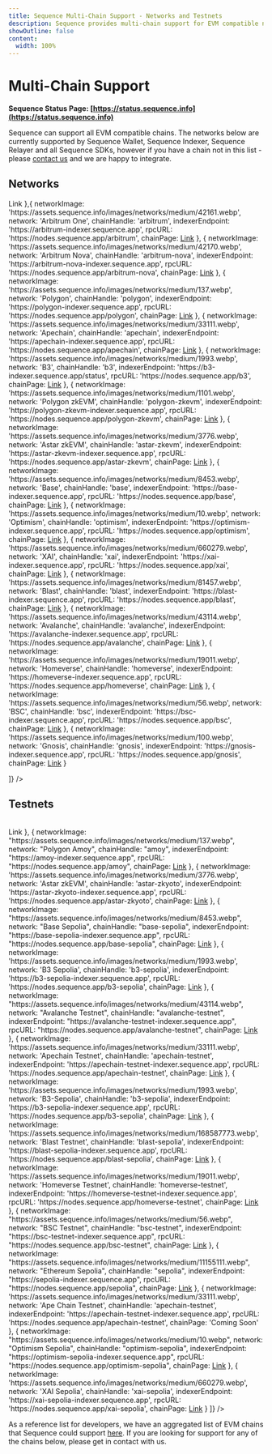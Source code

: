 ```yaml
---
title: Sequence Multi-Chain Support - Networks and Testnets
description: Sequence provides multi-chain support for EVM compatible networks.
showOutline: false
content: 
  width: 100%
---
```


# Multi-Chain Support


**Sequence Status Page: [https://status.sequence.info](https://status.sequence.info)**

Sequence can support all EVM compatible chains. The networks below are currently supported by Sequence Wallet, Sequence Indexer,
Sequence Relayer and all Sequence SDKs, however if you have a chain not in this list - please [contact us](https://support.sequence.xyz/en/) and we are happy to integrate.

## Networks

<Table 
    columns={[
        'Network',
        'Chain Handle',
        'Indexer Endpoint',
        'RPC URL',
        'Chain Page'
    ]}
    rows={[
    {
      networkImage: 'https://assets.sequence.info/images/networks/medium/1.webp',
      network: 'Ethereum',
      chainHandle: 'mainnet',
      indexerEndpoint: 'https://mainnet-indexer.sequence.app',
      rpcURL: 'https://nodes.sequence.app/mainnet',
      chainPage: <a href="/solutions/chainlist/Integrated/ethereum">Link</a>
    },{
      networkImage: 'https://assets.sequence.info/images/networks/medium/42161.webp',
      network: 'Arbitrum One',
      chainHandle: 'arbitrum',
      indexerEndpoint: 'https://arbitrum-indexer.sequence.app',
      rpcURL: 'https://nodes.sequence.app/arbitrum',
      chainPage: <a href="/solutions/chainlist/Integrated/arbitrum">Link</a>
    },
    {
      networkImage: 'https://assets.sequence.info/images/networks/medium/42170.webp',
      network: 'Arbitrum Nova',
      chainHandle: 'arbitrum-nova',
      indexerEndpoint: 'https://arbitrum-nova-indexer.sequence.app',
      rpcURL: 'https://nodes.sequence.app/arbitrum-nova',
      chainPage: <a href="/solutions/chainlist/Integrated/arbitrum-nova">Link</a>
    },
    {
      networkImage: 'https://assets.sequence.info/images/networks/medium/137.webp',
      network: 'Polygon',
      chainHandle: 'polygon',
      indexerEndpoint: 'https://polygon-indexer.sequence.app',
      rpcURL: 'https://nodes.sequence.app/polygon',
      chainPage: <a href="/solutions/chainlist/Integrated/polygon">Link</a>
    },
    {
      networkImage: 'https://assets.sequence.info/images/networks/medium/33111.webp',
      network: 'Apechain',
      chainHandle: 'apechain',
      indexerEndpoint: 'https://apechain-indexer.sequence.app',
      rpcURL: 'https://nodes.sequence.app/apechain',
      chainPage: <a href="/solutions/chainlist/Integrated/apechain">Link</a>
    },
    {
      networkImage: 'https://assets.sequence.info/images/networks/medium/1993.webp',
      network: 'B3',
      chainHandle: 'b3',
      indexerEndpoint: 'https://b3-indexer.sequence.app/status',
      rpcURL: 'https://nodes.sequence.app/b3',
      chainPage: <a href="/solutions/chainlist/Integrated/b3">Link</a>
    },
    {
      networkImage: 'https://assets.sequence.info/images/networks/medium/1101.webp',
      network: 'Polygon zkEVM',
      chainHandle: 'polygon-zkevm',
      indexerEndpoint: 'https://polygon-zkevm-indexer.sequence.app',
      rpcURL: 'https://nodes.sequence.app/polygon-zkevm',
      chainPage: <a href="/solutions/chainlist/Integrated/polygon-zkevm">Link</a>
    },
    {
      networkImage: 'https://assets.sequence.info/images/networks/medium/3776.webp',
      network: 'Astar zkEVM',
      chainHandle: 'astar-zkevm',
      indexerEndpoint: 'https://astar-zkevm-indexer.sequence.app',
      rpcURL: 'https://nodes.sequence.app/astar-zkevm',
      chainPage: <a href="/solutions/chainlist/Integrated/astar-zkevm">Link</a>
    },
    {
      networkImage: 'https://assets.sequence.info/images/networks/medium/8453.webp',
      network: 'Base',
      chainHandle: 'base',
      indexerEndpoint: 'https://base-indexer.sequence.app',
      rpcURL: 'https://nodes.sequence.app/base',
      chainPage: <a href="/solutions/chainlist/Integrated/base">Link</a>
    },
    {
      networkImage: 'https://assets.sequence.info/images/networks/medium/10.webp',
      network: 'Optimism',
      chainHandle: 'optimism',
      indexerEndpoint: 'https://optimism-indexer.sequence.app',
      rpcURL: 'https://nodes.sequence.app/optimism',
      chainPage: <a href="/solutions/chainlist/Integrated/optimism">Link</a>
    },
    {
      networkImage: 'https://assets.sequence.info/images/networks/medium/660279.webp',
      network: 'XAI',
      chainHandle: 'xai',
      indexerEndpoint: 'https://xai-indexer.sequence.app',
      rpcURL: 'https://nodes.sequence.app/xai',
      chainPage: <a href="/solutions/chainlist/Integrated/xai">Link</a>
    },
    {
      networkImage: 'https://assets.sequence.info/images/networks/medium/81457.webp',
      network: 'Blast',
      chainHandle: 'blast',
      indexerEndpoint: 'https://blast-indexer.sequence.app',
      rpcURL: 'https://nodes.sequence.app/blast',
      chainPage: <a href="/solutions/chainlist/Integrated/blast">Link</a>
    },
    {
      networkImage: 'https://assets.sequence.info/images/networks/medium/43114.webp',
      network: 'Avalanche',
      chainHandle: 'avalanche',
      indexerEndpoint: 'https://avalanche-indexer.sequence.app',
      rpcURL: 'https://nodes.sequence.app/avalanche',
      chainPage: <a href="/solutions/chainlist/Integrated/avalanche">Link</a>
    },
    {
      networkImage: 'https://assets.sequence.info/images/networks/medium/19011.webp',
      network: 'Homeverse',
      chainHandle: 'homeverse',
      indexerEndpoint: 'https://homeverse-indexer.sequence.app',
      rpcURL: 'https://nodes.sequence.app/homeverse',
      chainPage: <a href="/solutions/chainlist/Integrated/home-verse">Link</a>
    },
    {
      networkImage: 'https://assets.sequence.info/images/networks/medium/56.webp',
      network: 'BSC',
      chainHandle: 'bsc',
      indexerEndpoint: 'https://bsc-indexer.sequence.app',
      rpcURL: 'https://nodes.sequence.app/bsc',
      chainPage: <a href="/solutions/chainlist/Integrated/binance">Link</a>
    },
    {
      networkImage: 'https://assets.sequence.info/images/networks/medium/100.webp',
      network: 'Gnosis',
      chainHandle: 'gnosis',
      indexerEndpoint: 'https://gnosis-indexer.sequence.app',
      rpcURL: 'https://nodes.sequence.app/gnosis',
      chainPage: <a href="/solutions/chainlist/Integrated/gnosis">Link</a>
    }

]} />

## Testnets

<Table
  columns={["Network", "Chain Handle", "Indexer Endpoint", "RPC URL", "Chain Page"]}
  rows={[
    {
      networkImage: "https://assets.sequence.info/images/networks/medium/42161.webp",
      network: "Arbitrum Sepolia",
      chainHandle: "arbitrum-sepolia",
      indexerEndpoint: "https://arbitrum-sepolia-indexer.sequence.app",
      rpcURL: "https://nodes.sequence.app/arbitrum-sepolia",
      chainPage: <a href="/solutions/chainlist/Integrated/arbitrum-sepolia">Link</a>
    },
    {
      networkImage: "https://assets.sequence.info/images/networks/medium/137.webp",
      network: "Polygon Amoy",
      chainHandle: "amoy",
      indexerEndpoint: "https://amoy-indexer.sequence.app",
      rpcURL: "https://nodes.sequence.app/amoy",
      chainPage: <a href="/solutions/chainlist/Integrated/polygon-amoy-testnet">Link</a>
    },
    {
      networkImage: 'https://assets.sequence.info/images/networks/medium/3776.webp',
      network: 'Astar zkEVM',
      chainHandle: 'astar-zkyoto',
      indexerEndpoint: 'https://astar-zkyoto-indexer.sequence.app',
      rpcURL: 'https://nodes.sequence.app/astar-zkyoto',
      chainPage: <a href="/solutions/chainlist/Integrated/astar-zkyoto">Link</a>
    },
    {
      networkImage: "https://assets.sequence.info/images/networks/medium/8453.webp",
      network: "Base Sepolia",
      chainHandle: "base-sepolia",
      indexerEndpoint: "https://base-sepolia-indexer.sequence.app",
      rpcURL: "https://nodes.sequence.app/base-sepolia",
      chainPage: <a href="/solutions/chainlist/Integrated/base-sepolia-testnet">Link</a>
    },
    {
      networkImage: 'https://assets.sequence.info/images/networks/medium/1993.webp',
      network: 'B3 Sepolia',
      chainHandle: 'b3-sepolia',
      indexerEndpoint: 'https://b3-sepolia-indexer.sequence.app',
      rpcURL: 'https://nodes.sequence.app/b3-sepolia',
      chainPage: <a href="/solutions/chainlist/Integrated/b3-sepolia">Link</a>
    },
    {
      networkImage: "https://assets.sequence.info/images/networks/medium/43114.webp",
      network: "Avalanche Testnet",
      chainHandle: "avalanche-testnet",
      indexerEndpoint: "https://avalanche-testnet-indexer.sequence.app",
      rpcURL: "https://nodes.sequence.app/avalanche-testnet",
      chainPage: <a href="/solutions/chainlist/Integrated/avalanche-fuji">Link</a>
    },
    {
      networkImage: 'https://assets.sequence.info/images/networks/medium/33111.webp',
      network: 'Apechain Testnet',
      chainHandle: 'apechain-testnet',
      indexerEndpoint: 'https://apechain-testnet-indexer.sequence.app',
      rpcURL: 'https://nodes.sequence.app/apechain-testnet',
      chainPage: <a href="/solutions/chainlist/Integrated/apechain-testnet">Link</a>
    },
    {
      networkImage: 'https://assets.sequence.info/images/networks/medium/1993.webp',
      network: 'B3-Sepolia',
      chainHandle: 'b3-sepolia',
      indexerEndpoint: 'https://b3-sepolia-indexer.sequence.app',
      rpcURL: 'https://nodes.sequence.app/b3-sepolia',
      chainPage: <a href="/solutions/chainlist/Integrated/b3">Link</a>
    },
    {
      networkImage: 'https://assets.sequence.info/images/networks/medium/168587773.webp',
      network: 'Blast Testnet',
      chainHandle: 'blast-sepolia',
      indexerEndpoint: 'https://blast-sepolia-indexer.sequence.app',
      rpcURL: 'https://nodes.sequence.app/blast-sepolia',
      chainPage: <a href="/solutions/chainlist/Integrated/blast-sepolia-testnet">Link</a>
    },
    {
      networkImage: 'https://assets.sequence.info/images/networks/medium/19011.webp',
      network: 'Homeverse Testnet',
      chainHandle: 'homeverse-testnet',
      indexerEndpoint: 'https://homeverse-testnet-indexer.sequence.app',
      rpcURL: 'https://nodes.sequence.app/homeverse-testnet',
      chainPage: <a href="/solutions/chainlist/Integrated/oasys-homeverse-testnet">Link</a>
    },
    {
      networkImage: "https://assets.sequence.info/images/networks/medium/56.webp",
      network: "BSC Testnet",
      chainHandle: "bsc-testnet",
      indexerEndpoint: "https://bsc-testnet-indexer.sequence.app",
      rpcURL: "https://nodes.sequence.app/bsc-testnet",
      chainPage: <a href="/solutions/chainlist/Integrated/binance-testnet">Link</a>
    },
    {
      networkImage: "https://assets.sequence.info/images/networks/medium/11155111.webp",
      network: "Ethereum Sepolia",
      chainHandle: "sepolia",
      indexerEndpoint: "https://sepolia-indexer.sequence.app",
      rpcURL: "https://nodes.sequence.app/sepolia",
      chainPage: <a href="/solutions/chainlist/Integrated/sepolia">Link</a>
    },
    {
      networkImage: 'https://assets.sequence.info/images/networks/medium/33111.webp',
      network: 'Ape Chain Testnet',
      chainHandle: 'apechain-testnet',
      indexerEndpoint: 'https://apechain-testnet-indexer.sequence.app',
      rpcURL: 'https://nodes.sequence.app/apechain-testnet',
      chainPage: 'Coming Soon'
    },
    {
      networkImage: "https://assets.sequence.info/images/networks/medium/10.webp",
      network: "Optimism Sepolia",
      chainHandle: "optimism-sepolia",
      indexerEndpoint: "https://optimism-sepolia-indexer.sequence.app",
      rpcURL: "https://nodes.sequence.app/optimism-sepolia",
      chainPage: <a href="/solutions/chainlist/Integrated/op-sepolia-testnet">Link</a>
    },
    {
      networkImage: 'https://assets.sequence.info/images/networks/medium/660279.webp',
      network: 'XAI Sepolia',
      chainHandle: 'xai-sepolia',
      indexerEndpoint: 'https://xai-sepolia-indexer.sequence.app',
      rpcURL: 'https://nodes.sequence.app/xai-sepolia',
      chainPage: <a href="/solutions/chainlist/Integrated/xai-sepolia">Link</a>
    }
  ]}
/>

As a reference list for developers, we have an aggregated list of EVM chains that Sequence could support [here](/solutions/chainlist/non-integrated-overview). If you are looking for support for any of the chains below, please get in contact with us.

